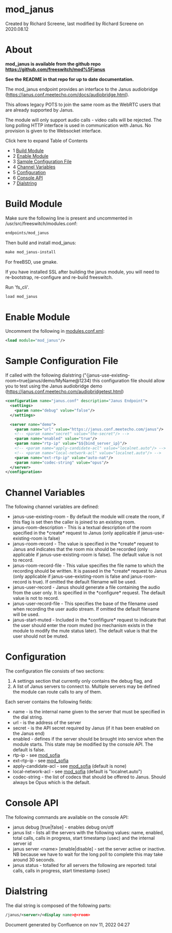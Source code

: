 
# mod_janus 

 Created by  Richard Screene, last modified by  Richard Screene on 2020.08.12

# About

  
**mod\_janus is available from the github repo <https://github.com/freeswitch/mod%5Fjanus>**

**See the README in that repo for up to date documentation.**
  
  
The mod\_janus endpoint provides an interface to the Janus audiobridge (<https://janus.conf.meetecho.com/docs/audiobridge.html>).

This allows legacy POTS to join the same room as the WebRTC users that are already supported by Janus.

The module will only support audio calls - video calls will be rejected. The long polling HTTP interface is used in communication with Janus. No provision is given to the Websocket interface.

Click here to expand Table of Contents

* 1 [Build Module](#build-module)
* 2 [Enable Module](#enable-module)
* 3 [Sample Configuration File](#sample-configuration-file)
* 4 [Channel Variables](#channel-variables)
* 5 [Configuration](#configuration)
* 6 [Console API](#console-api)
* 7 [Dialstring](#dialstring)

# Build Module

Make sure the following line is present and uncommented in /usr/src/freeswitch/modules.conf:

```xml
endpoints/mod_janus
```

Then build and install mod\_janus:

```xml
make mod_janus-install
```

For freeBSD, use gmake. 

If you have installed SSL after building the janus module, you will need to re-bootstrap, re-configure and re-build freeswitch.

Run 'fs\_cli'.

```xml
load mod_janus
```

# Enable Module

Uncomment the following in [modules.conf.xml](index.mdx#about):

```xml
<load module="mod_janus"/>
```

  
# Sample Configuration File

If called with the following dialstring ("{janus-use-existing-room=true}janus/demo/MyName@1234) this configuration file should allow you to test using the Janus audiobridge demo (<https://janus.conf.meetecho.com/audiobridgetest.html>)

  
```xml
<configuration name="janus.conf" description="Janus Endpoint">
  <settings>
    <param name="debug" value="false"/>
  </settings>

  <server name="demo">
    <param name="url" value="https://janus.conf.meetecho.com/janus"/>
    <!-- <param name="secret" value="the-secret"/> -->
    <param name="enabled" value="true"/>
    <param name="rtp-ip" value="$${bind_server_ip}"/>
    <!-- <param name="apply-candidate-acl" value="localnet.auto"/> -->
    <!-- <param name="local-network-acl" value="localnet.auto"/> -->
    <param name="ext-rtp-ip" value="auto-nat"/>
    <param name="codec-string" value="opus"/>
  </server>
</configuration>
```

# Channel Variables

The following channel variables are defined:

* janus-use-existing-room - By default the module will create the room, if this flag is set then the caller is joined to an existing room.
* janus-room-description - This is a textual description of the room specified in the \*create\* request to Janus (only applicable if janus-use-existing-room is false)
* janus-room-record - The value is specified in the \*create\* request to Janus and indicates that the room mix should be recorded (only applicable if janus-use-existing-room is false). The default value is not to record.
* janus-room-record-file - This value specifies the file name to which the recording should be written. It is passed in the \*create\* request to Janus (only applicable if janus-use-existing-room is false and janus-room-record is true). If omitted the default filename will be used.
* janus-user-record - Janus should generate a file containing the audio from the user only. It is specified in the \*configure\* request. The default value is not to record.
* janus-user-record-file - This specifies the base of the filename used when recording the user audio stream. If omitted the default filename will be used.
* janus-start-muted - Included in the \*confifigure\* request to indicate that the user should enter the room muted (no mechanism exists in the module to modify the mute status later). The default value is that the user should not be muted.

  
# Configuration

 The configuration file consists of two sections:

1. A settings section that currently only contains the debug flag, and
2. A list of Janus servers to connect to. Multiple servers may be defined the module can route calls to any of them.

 Each server contains the following fields:

* name - is the internal name given to the server that must be specified in the dial string.
* url - is the address of the server
* secret - is the API secret required by Janus (if it has been enabled on the Janus end)
* enabled - defines if the server should be brought into service when the module starts. This state may be modified by the console API. The default is false.
* rtp-ip - see [mod\_sofia](./mod_sofia_1048707.mdx#about)
* ext-rtp-ip - see [mod\_sofia](./mod_sofia_1048707.mdx#about)
* apply-candidate-acl - see [mod\_sofia](./mod_sofia_1048707.mdx#about) (default is none)
* local-network-acl - see [mod\_sofia](./mod_sofia_1048707.mdx#about) (default is "localnet.auto")
* codec-string - the list of codecs that should be offered to Janus. Should always be Opus which is the default.

# Console API

The following commands are available on the console API:

* janus debug \[true|false\] - enables debug on/off
* janus list - lists all the servers with the following values: name, enabled, total calls, calls in progress, start timestamp (usec) and the internal server id
* janus server &lt;name> \[enable|disable\] - set the server active or inactive. NB because we have to wait for the long poll to complete this may take around 30 seconds.
* janus status - totalled for all servers the following are reported: total calls, calls in progress, start timestamp (usec)

# Dialstring

 The dial string is composed of the following parts:

```xml
/janus/<server>/<display name>@<room>
```
  
  
Document generated by Confluence on nov 11, 2022 04:27
